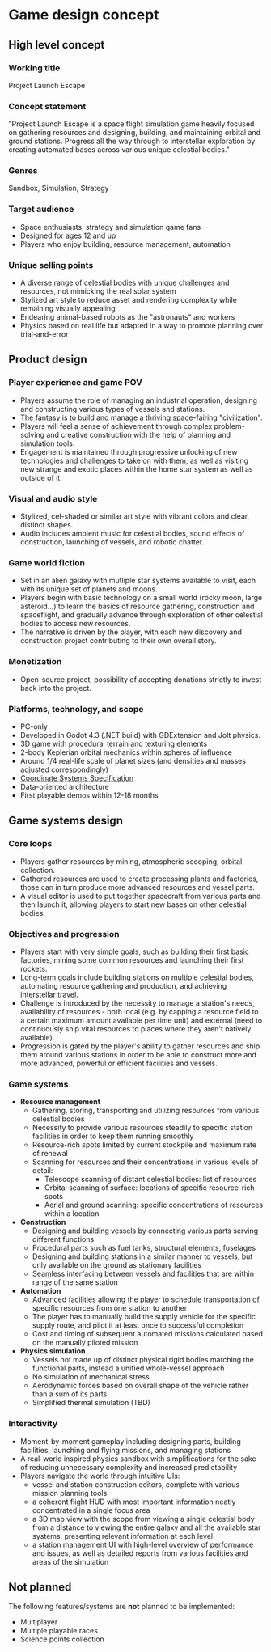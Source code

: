 # Game design concept

## High level concept

### Working title

Project Launch Escape

### Concept statement

"Project Launch Escape is a space flight simulation game heavily focused on gathering resources and designing, building, and maintaining orbital and ground stations. Progress all the way through to interstellar exploration by creating automated bases across various unique celestial bodies."

### Genres

Sandbox, Simulation, Strategy

### Target audience

- Space enthusiasts, strategy and simulation game fans
- Designed for ages 12 and up
- Players who enjoy building, resource management, automation

### Unique selling points

- A diverse range of celestial bodies with unique challenges and resources, not mimicking the real solar system
- Stylized art style to reduce asset and rendering complexity while remaining visually appealing
- Endearing animal-based robots as the "astronauts" and workers
- Physics based on real life but adapted in a way to promote planning over trial-and-error

## Product design

### Player experience and game POV

- Players assume the role of managing an industrial operation, designing and constructing various types of vessels and stations.
- The fantasy is to build and manage a thriving space-fairing "civilization".
- Players will feel a sense of achievement through complex problem-solving and creative construction with the help of planning and simulation tools.
- Engagement is maintained through progressive unlocking of new technologies and challenges to take on with them, as well as visiting new strange and exotic places within the home star system as well as outside of it.

### Visual and audio style

- Stylized, cel-shaded or similar art style with vibrant colors and clear, distinct shapes.
- Audio includes ambient music for celestial bodies, sound effects of construction, launching of vessels, and robotic chatter.

### Game world fiction

- Set in an alien galaxy with mutliple star systems available to visit, each with its unique set of planets and moons.
- Players begin with basic technology on a small world (rocky moon, large asteroid...) to learn the basics of resource gathering, construction and spaceflight, and gradually advance through exploration of other celestial bodies to access new resources.
- The narrative is driven by the player, with each new discovery and construction project contributing to their own overall story.

### Monetization

- Open-source project, possibility of accepting donations strictly to invest back into the project.

### Platforms, technology, and scope

- PC-only
- Developed in Godot 4.3 (.NET build) with GDExtension and Jolt physics.
- 3D game with procedural terrain and texturing elements
- 2-body Keplerian orbital mechanics within spheres of influence
- Around 1/4 real-life scale of planet sizes (and densities and masses adjusted correspondingly)
- [Coordinate Systems Specification](coordinate-systems.md)
- Data-oriented architecture
- First playable demos within 12-18 months

## Game systems design

### Core loops

- Players gather resources by mining, atmospheric scooping, orbital collection.
- Gathered resources are used to create processing plants and factories, those can in turn produce more advanced resources and vessel parts.
- A visual editor is used to put together spacecraft from various parts and then launch it, allowing players to start new bases on other celestial bodies.

### Objectives and progression

- Players start with very simple goals, such as building their first basic factories, mining some common resources and launching their first rockets.
- Long-term goals include building stations on multiple celestial bodies, automating resource gathering and production, and achieving interstellar travel.
- Challenge is introduced by the necessity to manage a station's needs, availability of resources - both local (e.g. by capping a resource field to a certain maximum amount available per time unit) and external (need to continuously ship vital resources to places where they aren't natively available).
- Progression is gated by the player's ability to gather resources and ship them around various stations in order to be able to construct more and more advanced, powerful or efficient facilities and vessels.

### Game systems

- **Resource management**
  - Gathering, storing, transporting and utilizing resources from various celestial bodies
  - Necessity to provide various resources steadily to specific station facilities in order to keep them running smoothly
  - Resource-rich spots limited by current stockpile and maximum rate of renewal
  - Scanning for resources and their concentrations in various levels of detail:
    - Telescope scanning of distant celestial bodies: list of resources
    - Orbital scanning of surface: locations of specific resource-rich spots
    - Aerial and ground scanning: specific concentrations of resources within a location
- **Construction**
  - Designing and building vessels by connecting various parts serving different functions
  - Procedural parts such as fuel tanks, structural elements, fuselages
  - Designing and building stations in a similar manner to vessels, but only available on the ground as stationary facilities
  - Seamless interfacing between vessels and facilities that are within range of the same station
- **Automation**
  - Advanced facilities allowing the player to schedule transportation of specific resources from one station to another
  - The player has to manually build the supply vehicle for the specific supply route, and pilot it at least once to successful completion
  - Cost and timing of subsequent automated missions calculated based on the manually piloted mission
- **Physics simulation**
  - Vessels not made up of distinct physical rigid bodies matching the functional parts, instead a unified whole-vessel approach
  - No simulation of mechanical stress
  - Aerodynamic forces based on overall shape of the vehicle rather than a sum of its parts
  - Simplified thermal simulation (TBD)

### Interactivity

- Moment-by-moment gameplay including designing parts, building facilities, launching and flying missions, and managing stations
- A real-world inspired physics sandbox with simplifications for the sake of reducing unnecessary complexity and increased predictability
- Players navigate the world through intuitive UIs:
  - vessel and station construction editors, complete with various mission planning tools
  - a coherent flight HUD with most important information neatly concentrated in a single focus area
  - a 3D map view with the scope from viewing a single celestial body from a distance to viewing the entire galaxy and all the available star systems, presenting relevant information at each level
  - a station management UI with high-level overview of performance and issues, as well as detailed reports from various facilities and areas of the simulation

## Not planned

The following features/systems are **not** planned to be implemented:

- Multiplayer
- Multiple playable races
- Science points collection

